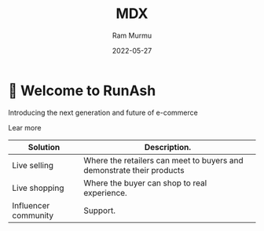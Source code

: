 ---
type: page
title: MDX
date: 2022-05-27
description: A live streaming platform
tag: Live
author: Ram Murmu

---

# 👏 Welcome to RunAsh

Introducing the next generation and future of e-commerce 

Lear more

| Solution | Description.                    |
|----------|---------------------------------|
| Live selling | Where the retailers can meet to buyers and demonstrate their products |
| Live shopping | Where the buyer can shop to real experience.                         |
| Influencer community | Support.                                                      |
